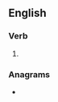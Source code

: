 ==English==

===Verb===
{{head|en|verb form}}

# {{present participle of|en|deplore|nocat=1}}

===Anagrams===
* {{anagrams|en|a=degilnopr|poldering}}